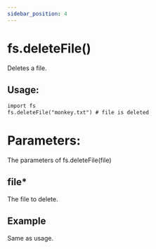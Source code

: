 ```yaml
---
sidebar_position: 4
---
```


# fs.deleteFile()

Deletes a file.

## Usage:

```txt title="usage.ob"
import fs
fs.deleteFile("monkey.txt") # file is deleted
```

# Parameters:

The parameters of fs.deleteFile(file)

## file*

The file to delete.

## Example

Same as usage.